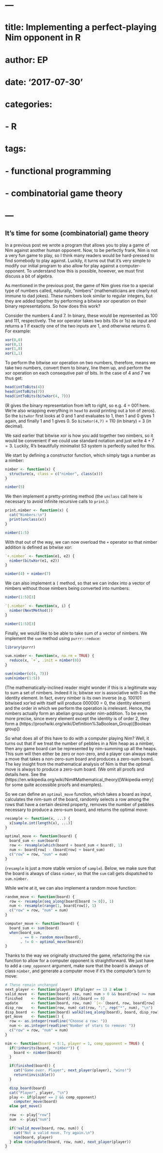 # ---
# title: Implementing a perfect-playing Nim opponent in R
# author: EP
# date: '2017-07-30'
# categories:
#   - R
# tags:
#   - functional programming
#   - combinatorial game theory
# ---

## It's time for some (combinatorial) game theory

In a previous post we wrote a program that allows you to play a game of Nim
against another human opponent. Now, to be perfectly frank, Nim is not a very
fun game to play, so I think many readers would be hard-pressed to find somebody
to play against. Luckily, it turns out that it's very simple to modify our
initial program to also allow for play against a computer-opponent. To
understand how this is possible, however, we must first discuss a bit of
algebra.

As mentioned in the previous post, the game of Nim gives rise to a special type
of numbers called, naturally, "nimbers" (mathematicians are clearly not immune
to dad jokes). These numbers look similar to regular integers, but they are
added together by performing a bitwise xor operation on their binary
representations. So how does this work?

Consider the numbers 4 and 7. In binary, these would be represented as 100 and
111, respectively. The xor operator takes two bits (0s or 1s) as input and
returns a 1 if exactly one of the two inputs are 1, and otherwise returns 0. For
example:

```r
xor(0,0)
xor(0,1)
xor(1,0)
xor(1,1)
```

To perform the bitwise xor operation on two numbers, therefore, means we
take two numbers, convert them to binary, line them up, and perform the xor
operation on each consequtive pair of bits. In the case of 4 and 7 we thus get:

```r
head(intToBits(4))
head(intToBits(7))
head(intToBits(bitwXor(4, 7)))
```

(R gives the binary representation from left to right, so e.g. 4 = 001 here.
We're also wrapping everything in `head` to avoid printing out a ton of zeros).
So the `bitwXor` first looks at 0 and 1 and evaluates to 1, then 1 and 0 gives 1
again, and finally 1 and 1 gives 0. So `bitwXor(4,7)` = 110 (in binary) = 3 (in
decimal).

We said earlier that bitwise xor is how you add together two nimbers, so it
would be convenient if we could use standard notation and just write $4 + 7 =
3$. Luckily, R's beautifully minimalist S3 system is perfectly suited for this.

We start by defining a constructor function, which simply tags a number as a
nimber:

```r
nimber <- function(x) {
  structure(x, class = c("nimber", class(x)))
}

nimber(5)
```

We then implement a pretty-printing method (the `unclass` call here is necessary
to avoid infinite recursive calls to `print`.):

```r
print.nimber <- function(x) {
  cat("Nimbers:\n")
  print(unclass(x))
}

nimber(1:5)
```

With that out of the way, we can now overload the `+` operator so that nimber
addition is defined as bitwise xor:

```r
`+.nimber` <- function(e1, e2) {
  nimber(bitwXor(e1, e2))
}

nimber(4) + nimber(7)
```

We can also implement a `[` method, so that we can index into a vector of
nimbers without those nimbers being converted into numbers:

```r
nimber(1:5)[3]

`[.nimber` <- function(x, i) {
  nimber(NextMethod())
}

nimber(1:5)[3]
```

Finally, we would like to be able to take sum of a vector of nimbers. We implement the `sum` method using `purrr::reduce`:

```r
library(purrr)

sum.nimber <- function(x, na.rm = TRUE) {
  reduce(x, `+`, .init = nimber(0))
}

sum(nimber(c(4, 7)))
sum(nimber(1:5))
```

(The mathematically-inclined reader might wonder if this is a legitimate way to
sum a set of nimbers. Indeed it is; bitwise xor is associative with 0 as the
identity element. In fact, every nimber is its own inverse (e.g. 100101 bitwised
xor'ed with itself will produce 000000 = 0, the identity element) and the order
in which we perform the operation is irrelevant. Hence, the nimbers actually
form an abelian group under nim-addition. To be even more precise, since every
element except the identity is of order 2, they form a
(https://proofwiki.org/wiki/Definition%3aBoolean_Group)[Boolean group])

So what does all of this have to do with a computer playing Nim? Well, it turns
out that if we treat the number of pebbles in a Nim heap as a nimber, then any
game board can be represented by nim-summing up all the heaps. This sum will
then either be zero or non-zero, and a player can always make a move that takes
a non-zero-sum board and produces a zero-sum board. The key insight from the
mathematical analysis of Nim is that the optimal move is always to produce a
zero-sum board. (We omit all proofs and details here. See the
(https://en.wikipedia.org/wiki/Nim#Mathematical_theory)[Wikipedia entry] for
some quite accessible proofs and examples).

So we can define an `optimal_move` function, which takes a board as input,
calculates the nim-sum of the board, randomly selects a row among the rows that
have a certain desired property, removes the number of pebbles necessary to
produce a zero-sum board, and returns the optimal move:

```r
resample <- function(x, ...) {
  x[sample.int(length(x), ...)]
}

optimal_move <- function(board) {
  board_sum <- sum(board)
  row <- resample(which(board + board_sum < board), 1)
  num <- board[row] - (board[row] + board_sum)
  c("row" = row, "num" = num)
}
```

(`resample` is just a more stable version of `sample`). Below, we make sure that
the board is always of class `nimber`, so that the `sum` call gets dispatched to
`sum.nimber`.

While we're at it, we can also implement a random move function:

```r
random_move <- function(board) {
  row <- resample(seq_along(board[board != 0]), 1)
  num <- resample(range(1, board[row]), 1)
  c("row" = row, "num" = num)
}
```

```r
computer_move <- function(board) {
  board_sum <- sum(board)
  when(board_sum,
       . == 0 ~ random_move(board),
       . != 0 ~ optimal_move(board))
}
```

Thanks to the way we originally structured the game, refactoring the `nim`
function to allow for a computer opponent is straightforward. We just have to
add a `comp_opponent` argument, make sure that the board is always of class
`nimber`, and generate a computer move if it's the computer's turn to move:

```r
# These remain unchanged
next_player <- function(player) if(player == 1) 2 else 1
valid_move  <- function(board, row, num) num > 0 && board[row] >= num
finished    <- function(board) all(board == 0)
update      <- function(board, row, num) `[<-`(board, row, board[row] - num)
disp_row    <- function(row, num) cat(row, ":", rep("*", num), "\n")
disp_board  <- function(board) walk2(seq_along(board), board, disp_row)
get_move    <- function() {
  row <- as.integer(readline("Choose a row: "))
  num <- as.integer(readline("Number of stars to remove: "))
  c("row" = row, "num" = num)
}

nim <- function(board = 5:1, player = 1, comp_opponent = TRUE) {
  if(!inherits(board, "nimber")) {
    board <- nimber(board)
  }

  if(finished(board)) {
    cat("Game over. Player", next_player(player), "wins!")
    return(invisible())
  }

  disp_board(board)
  cat("Player", player, "\n")
  play <- if(player == 2 && comp_opponent)
    computer_move(board)
  else get_move()

  row  <- play["row"]
  num  <- play["num"]

  if(!valid_move(board, row, num)) {
    cat("Not a valid move. Try again.\n")
    nim(board, player)
  } else nim(update(board, row, num), next_player(player))
}
```
